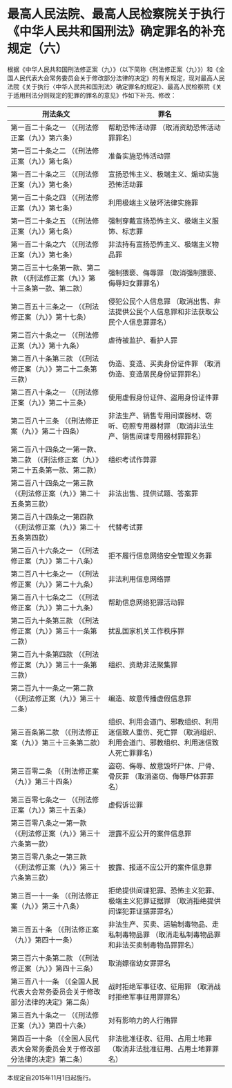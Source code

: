 # 最高人民法院、最高人民检察院关于执行《中华人民共和国刑法》确定罪名的补充规定（六）

  

根据《中华人民共和国刑法修正案（九）》（以下简称《刑法修正案（九）》）和《全国人民代表大会常务委员会关于修改部分法律的决定》的有关规定，现对最高人民法院《关于执行〈中华人民共和国刑法〉确定罪名的规定》、最高人民检察院《关于适用刑法分则规定的犯罪的罪名的意见》作如下补充、修改：

<!-- TABLE -->
| 刑法条文 |罪名 |
|-----|-----|
| 第一百二十条之一 （《刑法修正案（九）》第六条） |帮助恐怖活动罪 （取消资助恐怖活动罪罪名） |
| 第一百二十条之二 （《刑法修正案（九）》第七条） |准备实施恐怖活动罪 |
| 第一百二十条之三 （《刑法修正案（九）》第七条） |宣扬恐怖主义、极端主义、煽动实施恐怖活动罪 |
| 第一百二十条之四 （《刑法修正案（九）》第七条） |利用极端主义破坏法律实施罪 |
| 第一百二十条之五 （《刑法修正案（九）》第七条） |强制穿戴宣扬恐怖主义、极端主义服饰、标志罪 |
| 第一百二十条之六 （《刑法修正案（九）》第七条） |非法持有宣扬恐怖主义、极端主义物品罪 |
| 第二百三十七条第一款、第二款 （《刑法修正案（九）》第十三条第一款、第二款） |强制猥亵、侮辱罪 （取消强制猥亵、侮辱妇女罪罪名） |
| 第二百五十三条之一 （《刑法修正案（九）》第十七条） |侵犯公民个人信息罪 （取消出售、非法提供公民个人信息罪和非法获取公民个人信息罪罪名） |
| 第二百六十条之一 （《刑法修正案（九）》第十九条） |虐待被监护、看护人罪 |
| 第二百八十条第三款 （《刑法修正案（九）》第二十二条第三款） |伪造、变造、买卖身份证件罪 （取消伪造、变造居民身份证罪罪名） |
| 第二百八十条之一 （《刑法修正案（九）》第二十三条） |使用虚假身份证件、盗用身份证件罪 |
| 第二百八十三条 （《刑法修正案（九）》第二十四条） |非法生产、销售专用间谍器材、窃听、窃照专用器材罪 （取消非法生产、销售间谍专用器材罪罪名） |
| 第二百八十四条之一第一款、第二款 （《刑法修正案（九）》第二十五条第一款、第二款） |组织考试作弊罪 |
| 第二百八十四条之一第三款 （《刑法修正案（九）》第二十五条第三款） |非法出售、提供试题、答案罪 |
| 第二百八十四条之一第四款 （《刑法修正案（九）》第二十五条第四款） |代替考试罪 |
| 第二百八十六条之一 （《刑法修正案（九）》第二十八条） |拒不履行信息网络安全管理义务罪 |
| 第二百八十七条之一 （《刑法修正案（九）》第二十九条） |非法利用信息网络罪 |
| 第二百八十七条之二 （《刑法修正案（九）》第二十九条） |帮助信息网络犯罪活动罪 |
| 第二百九十条第三款 （《刑法修正案（九）》第三十一条第二款） |扰乱国家机关工作秩序罪 |
| 第二百九十条第四款 （《刑法修正案（九）》第三十一条第三款） |组织、资助非法聚集罪 |
| 第二百九十一条之一第二款 （《刑法修正案（九）》第三十二条） |编造、故意传播虚假信息罪 |
| 第三百条第二款 （《刑法修正案（九）》第三十三条第二款） |组织、利用会道门、邪教组织、利用迷信致人重伤、死亡罪 （取消组织、利用会道门、邪教组织、利用迷信致人死亡罪罪名） |
| 第三百零二条 （《刑法修正案（九）》第三十四条） |盗窃、侮辱、故意毁坏尸体、尸骨、骨灰罪 （取消盗窃、侮辱尸体罪罪名） |
| 第三百零七条之一 （《刑法修正案（九）》第三十五条） |虚假诉讼罪 |
| 第三百零八条之一第一款 （《刑法修正案（九）》第三十六条第一款） |泄露不应公开的案件信息罪 |
| 第三百零八条之一第三款 （《刑法修正案（九）》第三十六条第三款） |披露、报道不应公开的案件信息罪 |
| 第三百一十一条 （《刑法修正案（九）》第三十八条） |拒绝提供间谍犯罪、恐怖主义犯罪、极端主义犯罪证据罪 （取消拒绝提供间谍犯罪证据罪罪名） |
| 第三百五十条 （《刑法修正案（九）》第四十一条） |非法生产、买卖、运输制毒物品、走私制毒物品罪 （取消走私制毒物品罪和非法买卖制毒物品罪罪名） |
| 第三百六十条第二款 （《刑法修正案（九）》第四十三条） |取消嫖宿幼女罪罪名 |
| 第三百八十一条 （《全国人民代表大会常务委员会关于修改部分法律的决定》第二条） |战时拒绝军事征收、征用罪 （取消战时拒绝军事征用罪罪名） |
| 第三百九十条之一 （《刑法修正案（九）》第四十六条） |对有影响力的人行贿罪 |
| 第四百一十条 （《全国人民代表大会常务委员会关于修改部分法律的决定》第二条） |非法批准征收、征用、占用土地罪 （取消非法批准征用、占用土地罪罪名） |
<!-- TABLE END -->

本规定自2015年11月1日起施行。